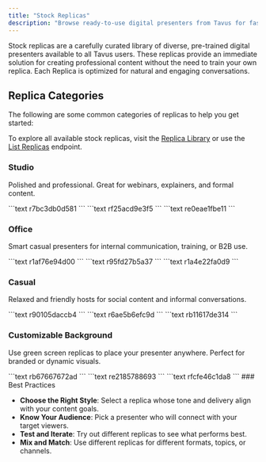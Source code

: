 ```yaml
---
title: "Stock Replicas"
description: "Browse ready-to-use digital presenters from Tavus for fast, high quality video creation."
---
```


Stock replicas are a carefully curated library of diverse, pre-trained digital presenters available to all Tavus users. These replicas provide an immediate solution for creating professional content without the need to train your own replica. Each Replica is optimized for natural and engaging conversations.

## Replica Categories

The following are some common categories of replicas to help you get started:

<Note>
  To explore all available stock replicas, visit the <a href="https://platform.tavus.io/replicas" target="_blank">Replica Library</a> or use the <a href="/api-reference/phoenix-replica-model/get-replicas" target="_blank" rel="noopener noreferrer">List Replicas</a> endpoint.
</Note>

### Studio

Polished and professional. Great for webinars, explainers, and formal content.

<CardGroup cols={3}>
  <Card title="Sabrina" img="/images/stock-replica/sabrina.png">
    ```text
    r7bc3db0d581
    ```
  </Card>
  <Card title="Patrick" img="/images/stock-replica/patrick.png">
    ```text
    rf25acd9e3f5
    ```
  </Card>
  <Card title="Lucy" img="/images/stock-replica/lucy.png">
    ```text
    re0eae1fbe11
    ```
  </Card>
</CardGroup>

### Office

Smart casual presenters for internal communication, training, or B2B use.

<CardGroup cols={3}>
  <Card title="Rose" img="/images/stock-replica/rose.png">
    ```text
    r1af76e94d00
    ```
  </Card>
  <Card title="Helen" img="/images/stock-replica/helen.png">
    ```text
    r95fd27b5a37
    ```
  </Card>
  <Card title="Benjamin" img="/images/stock-replica/benjamin.png">
    ```text
    r1a4e22fa0d9
    ```
  </Card>
</CardGroup>

### Casual

Relaxed and friendly hosts for social content and informal conversations.

<CardGroup cols={3}>
  <Card title="Isabella" img="/images/stock-replica/isabella.png">
    ```text
    r90105daccb4
    ```
  </Card>
  <Card title="Anna" img="/images/stock-replica/anna-2.png">
    ```text
    r6ae5b6efc9d
    ```
  </Card>
  <Card title="Sandra" img="/images/stock-replica/sandra.png">
    ```text
    rb11617de314
    ```
  </Card>
</CardGroup>

### Customizable Background

Use green screen replicas to place your presenter anywhere. Perfect for branded or dynamic visuals.

<CardGroup cols={3}>
  <Card title="Gloria" img="/images/stock-replica/gloria.png">
    ```text
    rb67667672ad
    ```
  </Card>
  <Card title="Nathan" img="/images/stock-replica/nathan.png">
    ```text
    re2185788693
    ```
  </Card>
  <Card title="Lucy" img="/images/stock-replica/lucy-2.png">
    ```text
    rfcfe46c1da8
    ```
  </Card>
</CardGroup>

<Tip>
  ### Best Practices

  - **Choose the Right Style**: Select a replica whose tone and delivery align with your content goals.
  - **Know Your Audience**: Pick a presenter who will connect with your target viewers.
  - **Test and Iterate**: Try out different replicas to see what performs best.
  - **Mix and Match**: Use different replicas for different formats, topics, or channels.
</Tip>